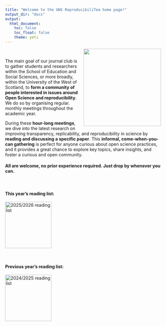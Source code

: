 ```yaml
---
title: "Welcome to the UWS ReproducibiliTea home page!"
output_dir: "docs"  
output:
  html_document:
    toc: false
    toc_float: false
    theme: yeti
---
```


<style>
  .responsive-img {
    float: right;
    margin: 0px 0px 15px 15px;
  }

  @media (max-width: 768px) {
    .responsive-img {
      float: none;
      display: block;
      margin: 0 auto 15px auto;
    }
  }
</style>

<img src="UWSTea2.jpg" width="250" class="responsive-img">

<br>

The main goal of our journal club is to gather students and researchers within the School of Education and Social Sciences, or more broadly, within the University of the West of Scotland, to **form a community of people interested in issues around Open Science and reproducibility**. We do so by organising regular. monthly meetings throughout the academic year. 

During these **hour-long meetings**, we dive into the latest research on improving transparency, replicability, and reproducibility in science by **reading and discussing a specific paper**. This **informal, come-when-you-can gathering** is perfect for anyone curious about open science practices, and it provides a great chance to explore key topics, share insights, and foster a curious and open community. 

#### **All are welcome, no prior experience required. Just drop by whenever you can.**

<br>

#### This year's reading list:

[<img src="UWSTea2526.png" alt="2025/2026 reading list"  height="150"/>](20252026.html)

<br>

#### Previous year's reading list:

[<img src="UWSTea2425.png" alt="2024/2025 reading list"  height="150"/>](20242025.html)
